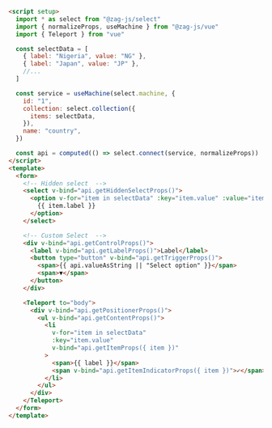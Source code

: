 ```html
<script setup>
  import * as select from "@zag-js/select"
  import { normalizeProps, useMachine } from "@zag-js/vue"
  import { Teleport } from "vue"

  const selectData = [
    { label: "Nigeria", value: "NG" },
    { label: "Japan", value: "JP" },
    //...
  ]

  const service = useMachine(select.machine, {
    id: "1",
    collection: select.collection({
      items: selectData,
    }),
    name: "country",
  })

  const api = computed(() => select.connect(service, normalizeProps))
</script>
<template>
  <form>
    <!-- Hidden select  -->
    <select v-bind="api.getHiddenSelectProps()">
      <option v-for="item in selectData" :key="item.value" :value="item.value">
        {{ item.label }}
      </option>
    </select>

    <!-- Custom Select  -->
    <div v-bind="api.getControlProps()">
      <label v-bind="api.getLabelProps()">Label</label>
      <button type="button" v-bind="api.getTriggerProps()">
        <span>{{ api.valueAsString || "Select option" }}</span>
        <span>▼</span>
      </button>
    </div>

    <Teleport to="body">
      <div v-bind="api.getPositionerProps()">
        <ul v-bind="api.getContentProps()">
          <li
            v-for="item in selectData"
            :key="item.value"
            v-bind="api.getItemProps({ item })"
          >
            <span>{{ label }}</span>
            <span v-bind="api.getItemIndicatorProps({ item })">✓</span>
          </li>
        </ul>
      </div>
    </Teleport>
  </form>
</template>
```
